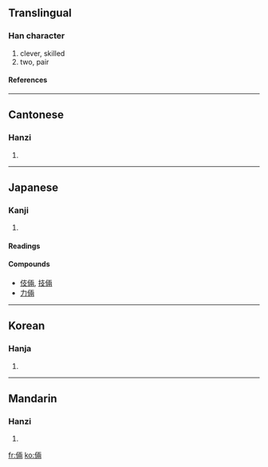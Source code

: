 {{see|俩}}

==Translingual==
===Han character===
{{Han char|rn=9|rad=人|as=08|sn=10|four=2122<sub>7</sub>|canj=人一中月 (OMLB)}}
# clever, skilled
# two, pair
====References====
{{Han ref|kx=0107.090|dkj=00751|dj=0227.190|hdz=10172.060|uh=5006|ud=20486|bh=ADC7|bd=44487}}
----
==Cantonese==
===Hanzi===
{{yue-hanzi|jyut=|y=leung5}}
# {{defn|Cantonese}}
----
==Japanese==
===Kanji===
{{ja-kanji|grade=|rs=人08}}
# {{defn|Japanese}}
====Readings====
{{ja-readings|on=[[りょう]] ([[ryō]])|kun=[[たくみ]] ([[takumi]])}}
====Compounds====
*[[伎倆]], [[技倆]]
*[[力倆]]
----
==Korean==
===Hanja===
{{ko-hanja|hangeul=량|rv=ryang|mr=ryang}}
# {{defn|Korean}}
----
==Mandarin==
===Hanzi===
{{cmn-hanzi|sim=俩|pin=[[liǎ]] (lia3)|wg=lia<sup>3</sup>}}
# {{defn|Mandarin}}

[[fr:倆]]
[[ko:倆]]